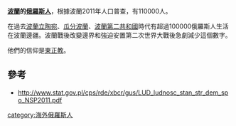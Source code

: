 {{Infobox Ethnic group 
|group = 波兰的俄罗斯人<br />
{{lang|la|}} {{lang|ru|Русские в Польше}}
|population = 40000 (2019)
|regions = [[整个波兰|整个波兰]]，尤其是在华沙、克拉科夫等城市中心......
|languages = [[俄语|俄语]]、[[波兰语|波兰语]]
|rels = 旧礼正统主义
|组 = 
|相关 = 
|地图 = 
|地图描述 = 
|公地 = 
|}}

'''[[波蘭|波蘭]]的[[俄羅斯人|俄羅斯人]]'''，根據波蘭2011年人口普查，有110000人。

在過去[[波蘭立陶宛|波蘭立陶宛]]、[[瓜分波蘭|瓜分波蘭]]、[[波蘭第二共和國|波蘭第二共和國]]時代有超過100000俄羅斯人生活在波蘭邊疆。波蘭戰後改變邊界和強迫安置第二次世界大戰後急劇減少這個數字。

他們的信仰是[[東正教|東正教]]。

==參考==
*http://www.stat.gov.pl/cps/rde/xbcr/gus/LUD_ludnosc_stan_str_dem_spo_NSP2011.pdf {{Wayback|url=http://www.stat.gov.pl/cps/rde/xbcr/gus/LUD_ludnosc_stan_str_dem_spo_NSP2011.pdf |date=20130417192753 }}

{{俄僑}}
[[category:海外俄羅斯人|category:海外俄羅斯人]]